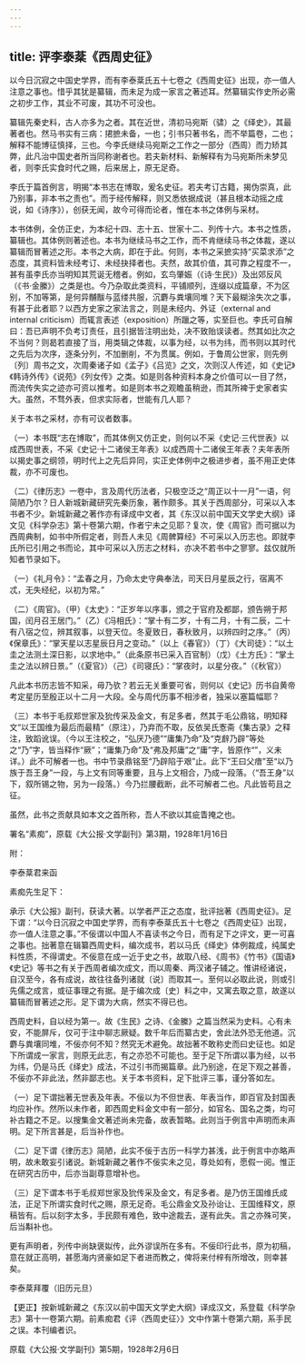 ```yaml
---
---
---
```

title: 评李泰棻《西周史征》
---




以今日沉寂之中国史学界，而有李泰棻氏五十七卷之《西周史征》出现，亦一值人注意之事也。惜乎其犹是纂辑，而未足为成一家言之著述耳。然纂辑实作史所必需之初步工作，其业不可废，其功不可没也。

纂辑先秦史料，古人亦多为之者。其在近世，清初马宛斯（骕）之《绎史》，其最著者也。然马书实有三病：捃摭未备，一也；引书只著书名，而不举篇卷，二也；解释不能博征慎择，三也。今李氏继续马宛斯之工作之一部分（西周）而力矫其弊，此凡治中国史者所当同称谢者也。若夫新材料、新解释有为马宛斯所未梦见者，则李氏实食时代之赐，后来居上，原无足奇。

李氏于篇首例言，明揭“本书志在博取，爰名史征。若夫考订古籍，揭伪崇真，此乃别事，非本书之责也”。而于经传解释，则又悉依据成说（甚且根本动摇之成说，如《诗序》），创获无闻，故今可得而论者，惟在本书之体例与采材。

本书体例，全仿正史，为本纪十四、志十五、世家十二、列传十六。本书之性质，纂辑也。其体例则著述也。本书为继续马书之工作，而不肯继续马书之体裁，遂以纂辑而冒著述之形。本书之大病，即在于此。何则，本书之采摭实持“买菜求添”之态度，其资料皆未经考订、未经抉择者也。夫然，故其价值，其可靠之程度不一，甚有虽李氏亦当明知其荒诞无稽者。例如，玄鸟肇娠（《诗·生民》）及出郊反风（《书·金縢》）之类是也。今乃杂取此类资料，平铺顺列，连缀以成篇章，不为区别，不加等第，是何异黼黻与蓝缕共服，沉麝与粪壤同堆？天下最糊涂失次之事，有甚于此者耶？以西方史家之家法言之，则是未经内、外证（external and internal criticism）而辄言表述（exposition）所躐之等，实至巨也。李氏可自解曰：吾已声明不负考订责任，且引据皆注明出处，决不致贻误读者。然其如比次之不当何？则曷若直接了当，用类辑之体裁，以事为经，以书为纬，而书则以其时代之先后为次序，逐条分列，不加删削，不为贯属。例如，于鲁周公世家，则先例〔列〕周书之文，次周秦诸子如《孟子》《吕览》之文，次则汉人传述，如《史记》《韩诗外传》《说苑》《列女传》之类。如是则各种资料本身之价值可以一目了然，而流传失实之迹亦可资以推考。如是则本书之观瞻虽稍逊，而其所裨于史家者实大。虽然，不骛外表，但求实际者，世能有几人耶？

关于本书之采材，亦有可议者数事。

（一）本书既“志在博取”，而其体例又仿正史，则何以不采《史记·三代世表》以成西周世表，不采《史记·十二诸侯王年表》以成西周十二诸侯王年表？夫年表所以揭史事之纲领，明时代上之先后异同，实正史体例中之极进步者，虽不用正史体裁，亦不可废也。

（二）《律历志》一卷中，言及周代历法者，只极空泛之“周正以十一月”一语，何简陋乃尔？日人新城新藏研究先秦历象，著作颇多。其关于西周部分，可采以入本书者不少。新城新藏之著作亦有译成中文者，其《东汉以前中国天文学史大纲》译文见《科学杂志》第十卷第六期，作者宁未之见耶？复次，使《周官》而可据以为西周典制，如书中所假定者，则吾人未见《周髀算经》不可采以入历志也。即就李氏所已引用之书而论，其中可采以入历志之材料，亦决不若书中之寥寥。兹仅就所知者节录如下。

（一）《礼月令》：“孟春之月，乃命太史守典奉法，司天日月星辰之行，宿离不忒，无失经纪，以初为常。”

（二）《周官》。（甲）《太史》：“正岁年以序事，颁之于官府及都鄙，颁告朔于邦国，闰月召王居门。”（乙）《冯相氏》：“掌十有二岁，十有二月，十有二辰，二十有八宿之位，辨其叙事，以登天位。冬夏致日，春秋致月，以辨四时之序。”（丙）《保章氏》：“掌天星以志星辰日月之变动。”（以上《春官》）（丁）《大司徒》：“以土圭之法测土深日影，以求地中。”（此条原书已采入百官制）（戊）《土方氏》：“掌土圭之法以辨日景。”（《夏官》）（己）《司寝氏》：“掌夜时，以星分夜。”（《秋官》）

凡此本书历志皆不知采，毋乃欤？若云无关重要可省，则何以《史记》历书自黄帝考定星历至殷正以十二月一大段。全与周代历事不相涉者，独采以塞篇幅耶？

（三）本书于毛叔郑世家及狁传采及金文，有足多者，然其于毛公鼎铭，明知释文“以王国维为最后而最精”（原注），乃弃而不取，反依吴氏愙斋《集古录》之释注，致蹈讹误。（今以王注校之，“弘厌乃德”“庸集乃命”及“克辪乃辟”等处之“乃”字，皆当释作“厥”；“庸集乃命”及“弗及邦庸”之“庸”字，皆原作“”，义未详。）此不可解者一也。书中节录鼎铭至“乃辟陷于艰”止。此下“王曰父瘖”至“以乃族于吾王身”一段，与上文有同等重要，且与上文相合，乃成一段落。（“吾王身”以下，叙所锡之物，另为一段落。）今乃拦腰截断，此不可解者二也。凡此皆苟且之征。

虽然，此书之贡献具如本文之首所称，吾人不欲以其疵眚掩之也。





署名“素痴”，原载《大公报·文学副刊》第3期，1928年1月16日





附：

李泰棻君来函

素痴先生足下：

承示《大公报》副刊，获读大著。以学者严正之态度，批评拙著《西周史征》。足下谓：“以今日沉寂之中国史学界，而有李泰棻氏五十七卷之《西周史征》出现，亦一值人注意之事。”不佞谓以中国人不喜读书之今日，而有足下之评文，更一可喜之事也。拙著意在辑纂西周史料，编次成书，若以马氏《绎史》体例裁成，纯属史料性质，不得谓史。不佞意在成一近于史之书，故取八经、《周书》《竹书》《国语》《史记》等书之有关于西周者编次成文，而以周秦、两汉诸子辅之。惟讲经诸说，自汉至今，各有成说，故往往备列诸就〔说〕而取其一。至何以必取此说，则或引先儒之成言，或征事理之有据。是于编次成〔史〕料之中，又寓去取之意，故遂以纂辑而冒著述之形。足下谓为大病，然实不得已也。

西周史料，自以经为第一。故《生民》之诗、《金縢》之篇当然采为史料。心有未安，不能屏斥，仅可于注中聊志厥疑。数千年后而纂古史，舍此法外恐无他道。沉麝与粪壤同堆，不佞亦何不知？然究无术避免。故拙著不敢称史而曰史征也。如足下所谓成一家言，则原无此志，有之亦恐不可能也。至于足下所谓以事为经，以书为纬，仍是马氏《绎史》成法，不过引书而揭篇章。此乃别途，在足下观之甚善，不佞亦不非此法，然非鄙志也。关于本书资料，足下批评三事，谨分答如左。

（一）足下谓拙著无世表及年表。不佞以为不但世表、年表当作，即百官及封国表均应补作。然所以未作者，即西周史料金文中有一部分，如官名、国名之类，均可补古籍之不足。以搜集金文著述尚未完备，故表暂略。此则当于例言中声明而未声明。足下所言甚是，后当补作也。

（二）足下谓《律历志》简陋，此实不佞于古历一科学力甚浅，此于例言中亦略声明，故未敢妄引诸说。新城新藏之著作不佞实未之见，尊处如有，愿假一阅。惟正在研究古历中，后亦当副尊意增补也。

（三）足下谓本书于毛叔郑世家及狁传采及金文，有足多者。是乃仿王国维氏成法，正足下所谓实食时代之赐，原无足奇。毛公鼎金文及孙诒让、王国维释文，原稿皆有。后以刻字太多，手民颇有难色，致中途裁去，遂有此失。言之亦殊可笑，后当斠补也。

更有声明者，列传中尚缺褒姒传，此外谬误所在多有。不佞印行此书，原为初稿，意在就正高明，甚愿海内贤豪如足下者进而教之，俾将来付梓有所增改，则幸甚矣。





李泰棻拜覆（旧历元旦）

【更正】按新城新藏之《东汉以前中国天文学史大纲》译成汉文，系登载《科学杂志》第十一卷第六期。前素痴君《评〈西周史征〉》文中作第十卷第六期，系手民之误。本刊编者识。





原载《大公报·文学副刊》第5期，1928年2月6日